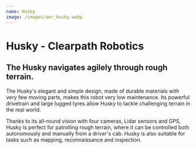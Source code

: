 ```yaml
---
name: Husky
image: /images/amr_husky.webp
---
```

# Husky - Clearpath Robotics

## The Husky navigates agilely through rough terrain.

The Husky's elegant and simple design, made of durable materials with very few moving parts, makes this robot very low maintenance. Its powerful drivetrain and large lugged tyres allow Husky to tackle challenging terrain in the real world.

Thanks to its all-round vision with four cameras, Lidar sensors and GPS, Husky is perfect for patrolling rough terrain, where it can be controlled both autonomously and manually from a driver's cab. Husky is also suitable for tasks such as mapping, reconnaissance and inspection.